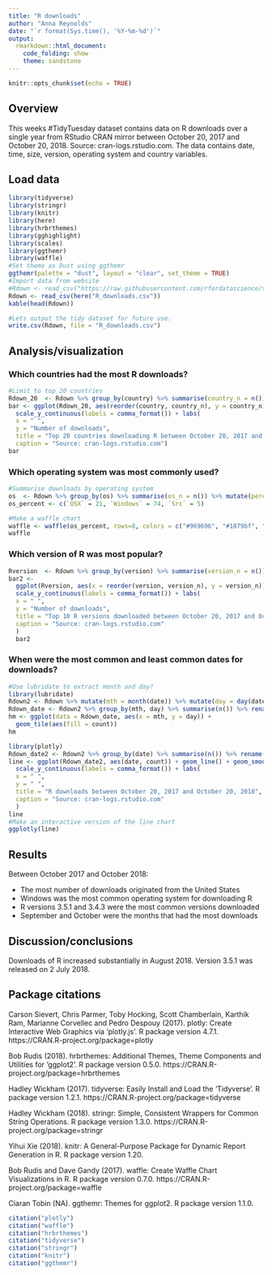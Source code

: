 ---
title: "R downloads"
author: "Anna Reynolds"
date: "`r format(Sys.time(), '%Y-%m-%d')`"
output: 
  rmarkdown::html_document:
    code_folding: show
    theme: sandstone
---

```{r setup, include=FALSE}
knitr::opts_chunk$set(echo = TRUE)
```

## Overview
This weeks #TidyTuesday dataset contains data on R downloads over a single year from RStudio CRAN mirror between October 20, 2017 and October 20, 2018. Source: cran-logs.rstudio.com. The data contains date, time, size, version, operating system and country variables.

## Load data
```{r , warning=FALSE, message=FALSE}
library(tidyverse)
library(stringr)
library(knitr)
library(here)
library(hrbrthemes)
library(gghighlight)
library(scales)
library(ggthemr)
library(waffle)
#Set theme as Dust using ggthemr
ggthemr(palette = "dust", layout = "clear", set_theme = TRUE)
#Import data from website
#Rdown <- read_csv("https://raw.githubusercontent.com/rfordatascience/tidytuesday/master/data/2018-10-30/r_downloads_year.csv")
Rdown <- read_csv(here("R_downloads.csv"))
kable(head(Rdown))
```

```{r output tidy data, echo=FALSE}
#Lets output the tidy dataset for future use.
write.csv(Rdown, file = "R_downloads.csv")
```

## Analysis/visualization
### Which countries had the most R downloads?

```{r bar chart, fig.width=10, fig.height=8}
#Limit to top 20 countries
Rdown_20  <- Rdown %>% group_by(country) %>% summarise(country_n = n()) %>% top_n(country_n,n=20) %>% filter(country != "NA")
bar <- ggplot(Rdown_20, aes(reorder(country, country_n), y = country_n)) + geom_bar(stat = "identity") + coord_flip() +
  scale_y_continuous(labels = comma_format()) + labs(
  x = " ",
  y = "Number of downloads",
  title = "Top 20 countries downloading R between October 20, 2017 and October 20, 2018",
  caption = "Source: cran-logs.rstudio.com")
bar
```


### Which operating system was most commonly used?
```{r waffle chart}
#Summarise downloads by operating system
os  <- Rdown %>% group_by(os) %>% summarise(os_n = n()) %>% mutate(percent = (os_n/sum(os_n))*100)
os_percent <- c(`OSX` = 21, `Windows` = 74, `Src` = 5)

#Make a waffle chart
waffle <- waffle(os_percent, rows=8, colors = c("#969696", "#1879bf", "#db735c"), legend_pos = "bottom", xlab = NULL, title = "R downloads (%) by operating system\nOctober 20, 2017 and October 20, 2018")
waffle
```

### Which version of R was most popular?
```{r bar2, fig.width=10, fig.height=6}
Rversion  <- Rdown %>% group_by(version) %>% summarise(version_n = n()) %>% top_n(version_n,n=10)
bar2 <-
  ggplot(Rversion, aes(x = reorder(version, version_n), y = version_n)) + geom_bar(stat = "identity") + coord_flip() +
  scale_y_continuous(labels = comma_format()) + labs(
  x = " ",
  y = "Number of downloads",
  title = "Top 10 R versions downloaded between October 20, 2017 and October 20, 2018",
  caption = "Source: cran-logs.rstudio.com"
  )
  bar2
```

### When were the most common and least common dates for downloads?
```{r heat map, warning=FALSE, message=FALSE}
#Use lubridate to extract month and day?
library(lubridate)
Rdown2 <- Rdown %>% mutate(mth = month(date)) %>% mutate(day = day(date))
Rdown_date <- Rdown2 %>% group_by(mth, day) %>% summarise(n()) %>% rename(count = `n()`)
hm <- ggplot(data = Rdown_date, aes(x = mth, y = day)) +
  geom_tile(aes(fill = count))
hm
```

```{r line charts, warning=FALSE, message=FALSE}
library(plotly)
Rdown_date2 <- Rdown2 %>% group_by(date) %>% summarise(n()) %>% rename(count = `n()`)
line <- ggplot(Rdown_date2, aes(date, count)) + geom_line() + geom_smooth(se=FALSE, color = "steel blue") +
  scale_y_continuous(labels = comma_format()) + labs(
  x = " ",
  y = " ",
  title = "R downloads between October 20, 2017 and October 20, 2018",
  caption = "Source: cran-logs.rstudio.com"
  )
line
#Make an interactive version of the line chart
ggplotly(line)
```


## Results
Between October 2017 and October 2018:

+ The most number of downloads originated from the United States
+ Windows was the most common operating system for downloading R
+ R versions 3.5.1 and 3.4.3 were the most common versions downloaded
+ September and October were the months that had the most downloads


## Discussion/conclusions
Downloads of R increased substantially in August 2018. Version 3.5.1 was released on 2 July 2018.

## Package citations

  Carson Sievert, Chris Parmer, Toby Hocking, Scott Chamberlain, Karthik Ram,
  Marianne Corvellec and Pedro Despouy (2017). plotly: Create Interactive Web
  Graphics via 'plotly.js'. R package version 4.7.1.
  https://CRAN.R-project.org/package=plotly
  
  Bob Rudis (2018). hrbrthemes: Additional Themes, Theme Components and
  Utilities for 'ggplot2'. R package version 0.5.0.
  https://CRAN.R-project.org/package=hrbrthemes
  
  Hadley Wickham (2017). tidyverse: Easily Install and Load the
  'Tidyverse'. R package version 1.2.1.
  https://CRAN.R-project.org/package=tidyverse
  
  Hadley Wickham (2018). stringr: Simple, Consistent Wrappers for Common
  String Operations. R package version 1.3.0.
  https://CRAN.R-project.org/package=stringr
  
  Yihui Xie (2018). knitr: A General-Purpose Package for Dynamic Report
  Generation in R. R package version 1.20.
  
  Bob Rudis and Dave Gandy (2017). waffle: Create Waffle Chart Visualizations in
  R. R package version 0.7.0. https://CRAN.R-project.org/package=waffle
  
  Ciaran Tobin (NA). ggthemr: Themes for ggplot2. R package version 1.1.0.
  
```{r citation, echo=FALSE, eval=FALSE}
citation("plotly")
citation("waffle")
citation("hrbrthemes")
citation("tidyverse")
citation("stringr")
citation("knitr")
citation("ggthemr")
```

